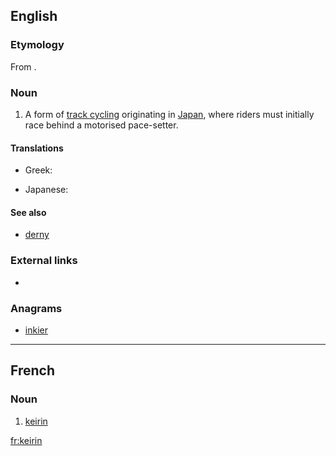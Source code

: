==English==

===Etymology===
From {{etyl|ja|en}} {{term|競輪||racing wheels|lang=ja}}.

===Noun===
{{en-noun|s|-}}

# {{context|cycling|lang=en}} A form of [[track cycling]] originating in [[Japan]], where riders must initially race behind a motorised pace-setter.

====Translations====
{{trans-top|form of track cycling}}
* Greek: {{t|el|κέιριν|n|tr=kéirin}}
{{trans-mid}}
* Japanese: {{t-|ja|競輪}}
{{trans-bottom}}

====See also====
* [[derny]]

===External links===
* {{pedialite}}

===Anagrams===
* [[inkier#English|inkier]]

----

==French==
===Noun===
{{fr-noun|m}}
# {{context|cycling|lang=fr}} [[#English|keirin]]

[[fr:keirin]]